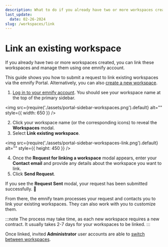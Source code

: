 ```yaml
---
description: What to do if you already have two or more workspaces created in the emnify Portal
last_update:
  date: 02-26-2024
slug: /workspaces/link
---
```


# Link an existing workspace


If you already have two or more workspaces created, you can link these workspaces and manage them using one emnify account.

This guide shows you how to submit a request to link existing workspaces via the emnify Portal.
Alternatively, you can also [create a new workspace](/workspaces/create).

<PermissionsInfoPartial action="link existing" />

1. [Log in to your emnify account](https://portal.emnify.com/sign).
You should see your workspace name at the top of the primary sidebar.

<img
  src={require('./assets/portal-sidebar-workspaces.png').default}
  alt=""
  style={{ width: 650 }}
/>

2. Click your workspace name (or the corresponding icons) to reveal the **Workspaces** modal.
3. Select **Link existing workspace**.

<img
  src={require('./assets/portal-sidebar-workspaces-link.png').default}
  alt=""
  style={{ height: 450 }}
/>

4. Once the **Request for linking a workspace** modal appears, enter your **Contact email** and provide any details about the workspace you want to link.
5. Click **Send Request**.

If you see the **Request Sent** modal, your request has been submitted successfully. 🎉

From there, the emnify team processes your request and contacts you to link your existing workspaces.
They can also work with you to customize them.

:::note
The process may take time, as each new workspace requires a new contract.
It usually takes 2-7 days for your workspaces to be linked.
:::

Once linked, invited **Administrator** user accounts are able to [switch between workspaces](/workspaces/switch).

<FeatureRequestsTipPartial />
